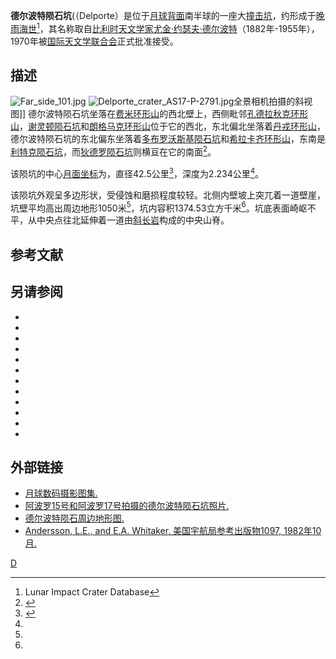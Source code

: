 {{lunar crater data
 |image     = Delporte crater AS15-M-0894.jpg
 |caption   = {{longitem|[[阿波罗15号|阿波罗15号]]测绘相机拍摄的德尔波特陨石坑|style=padding 4px 0; line-height: 1.3em;}}
 |latitude  = 15.89
 |N_or_S    = S
 |longitude = 121.55
 |E_or_W    = E
 |diameter  = 42.5[[Kilometer|公里]]
 |depth     = 2.234公里
 |colong    = 240
 |eponym    = [[尤金·德尔波特|尤金·约·德尔波特]]
}}
'''德尔波特陨石坑'''(（Delporte）是位于[[月球背面|月球背面]]南半球的一座大[[撞击坑|撞击坑]]，约形成于[[晚雨海世|晚雨海世]]<ref name=LICD>Lunar Impact Crater Database</ref>，其名称取自[[比利时|比利时]][[天文学家|天文学家]][[尤金·德尔波特|尤金·约瑟夫·德尔波特]]（1882年-1955年），1970年被[[国际天文学联合会|国际天文学联合会]]正式批准接受。

==描述==
[[Image:Far_side_101.jpg|thumb]]
[[Image:Delporte_crater_AS17-P-2791.jpg|thumb]]全景相机拍摄的斜视图]]
德尔波特陨石坑坐落在[[费米环形山|费米环形山]]的西北壁上，西侧毗邻[[孔德拉秋克环形山|孔德拉秋克环形山]]，[[谢灵顿陨石坑|谢灵顿陨石坑]]和[[朗格马克环形山|朗格马克环形山]]位于它的西北，东北偏北坐落着[[丹戎环形山|丹戎环形山]]，德尔波特陨石坑的东北偏东坐落着[[多布罗沃斯基陨石坑|多布罗沃斯基陨石坑]]和[[希拉卡齐环形山|希拉卡齐环形山]]，东南是[[利特克陨石坑|利特克陨石坑]]，而[[狄德罗陨石坑|狄德罗陨石坑]]则横亘在它的南面<ref>{{Cite web |url=http://planetarynames.wr.usgs.gov/images/Lunar/lac_83_lo.pdf |title=Crater Delporte on LAC-83 map |accessdate=2016-07-24 |archive-date=2013-02-20 |archive-url=https://web.archive.org/web/20130220180428/http://planetarynames.wr.usgs.gov/images/Lunar/lac_83_lo.pdf |dead-url=no }}</ref>。

该陨坑的中心[[月面坐标|月面坐标]]为{{Coord|15.89|S|121.55|E|globe:Moon|nogoogle=1|noosm=1}}，直径42.5公里<ref name="IAU">{{Cite web |url=http://planetarynames.wr.usgs.gov/Feature/1477 |title=Directory of the International Astronomical Union |access-date=2016-07-24 |archive-date=2018-11-08 |archive-url=https://web.archive.org/web/20181108224721/https://planetarynames.wr.usgs.gov/Feature/1477 |dead-url=no }}</ref>，深度为2.234公里<ref name="LICD"/>。

该陨坑外观呈多边形状，受侵蚀和磨损程度较轻。北侧内壁坡上突兀着一道壁崖，坑壁平均高出周边地形1050米<ref name="LICD"/>，坑内容积1374.53立方千米<ref name="LICD"/>。坑底表面崎岖不平，从中央点往北延伸着一道由[[斜长岩|斜长岩]]构成的中央山脊。

== 参考文献 ==
{{Reflist}}

==另请参阅==
{{refbegin}}
* {{cite book
  | last1 = Andersson
  | first1 = L. E.
  | last2 = Whitaker
  | first2 = E. A.
  | authorlink2 = Ewen Whitaker
  | date = 1982
  | title = [[NASA|NASA]] Catalogue of Lunar Nomenclature
  | publisher = NASA RP-1097
  | ref = harv
  }}
* {{cite web
  | last = Blue
  | first = Jennifer
  | date = July 25, 2007
  | title = Gazetteer of Planetary Nomenclature
  | publisher = [[United_States_Geological_Survey|USGS]]
  | url = http://planetarynames.wr.usgs.gov/Feature/1477?__fsk=-1774962978
  | accessdate = May 2016
  | ref = harv
  | archive-date = 2019-05-02
  | archive-url = https://web.archive.org/web/20190502231039/https://planetarynames.wr.usgs.gov/Feature/1477?__fsk=-1774962978
  | dead-url = no
  }}
* {{cite book
  | last1 = Bussey
  | first1 = B.
  | authorlink1 = Ben Bussey
  | last2 = Spudis
  | first2 = P.
  | authorlink2 = Paul Spudis
  | date = 2004
  | title = The Clementine Atlas of the Moon
  | publisher = Cambridge University Press
  | location = New York
  | isbn = 978-0-521-81528-4
  | ref = harv
  }}
* {{cite book
  | last1 = Cocks
  | first1 = Elijah E.
  | last2 = Cocks
  | first2 = Josiah C.
  | date = 1995
  | title = Who's Who on the Moon: A Biographical Dictionary of Lunar Nomenclature
  | url = https://archive.org/details/isbn_9780936389271
  | publisher = Tudor Publishers
  | isbn = 978-0-936389-27-1
  | ref = harv
  }}
* {{cite web
  | last = McDowell
  | first = Jonathan
  | date = July 15, 2007
  | url = http://host.planet4589.org/astro/lunar/
  | title = Lunar Nomenclature
  | publisher = Jonathan's Space Report
  | accessdate = 2007-10-24
  | ref = harv
  | archive-date = 2018-12-25
  | archive-url = https://web.archive.org/web/20181225170156/http://host.planet4589.org/astro/lunar/
  | dead-url = no
  }}
* {{cite journal| last1 = Menzel| first1 = D. H.| last2 = Minnaert| first2 = M.| last3 = Levin| first3 = B.| last4 = Dollfus| first4 = A.| last5 = Bell| first5 = B.| title = Report on Lunar Nomenclature by the Working Group of Commission 17 of the IAU| doi = 10.1007/BF00171763| journal = Space Science Reviews| volume = 12| issue = 2| pages = 136–186| date = 1971| bibcode = 1971SSRv...12..136M| ref = harv}}
* {{cite book
  | first = Patrick
  | last = Moore
  | authorlink = Patrick Moore
  | date = 2001
  | title = On the Moon
  | url = https://archive.org/details/patrickmooreonmo00patr
  | publisher = Sterling Publishing Co.
  | isbn = 978-0-304-35469-6
  | ref = harv
  }}
* {{cite book
  | first = Fred W.
  | last = Price
  | date = 1988
  | title = The Moon Observer's Handbook
  | publisher = Cambridge University Press
  | isbn = 978-0-521-33500-3
  | ref = harv
  }}
* {{cite book
  | last = Rükl
  | first = Antonín
  | authorlink = Antonín Rükl
  | date = 1990
  | title = Atlas of the Moon
  | publisher = Kalmbach Books
  | isbn = 978-0-913135-17-4
  | ref = harv
  }}
* {{cite book
  | last = Webb
  | first = Rev. T. W.
  | authorlink = Thomas William Webb
  | date = 1962
  | title = Celestial Objects for Common Telescopes
  | url = https://archive.org/details/celestialobjects00webb
  | edition = 6th revised
  | publisher = Dover
  | isbn = 978-0-486-20917-3
  | ref = harv
  }}
* {{cite book
  | first = Ewen A.
  | last = Whitaker
  | authorlink = Ewen Whitaker
  | date = 1999
  | title = Mapping and Naming the Moon
  | publisher = Cambridge University Press
  | isbn = 978-0-521-62248-6
  | ref = harv
  }}
* {{cite book
  | first = Peter T.
  | last = Wlasuk
  | date = 2000
  | title = Observing the Moon
  | publisher = Springer
  | isbn = 978-1-85233-193-1
  | ref = harv
 }}
{{refend}}

==外部链接==
* [http://www.lpi.usra.edu/resources/lunar_orbiter/bin/srch_nam.shtml?Delporte%7C0 月球数码摄影图集.] {{Wayback|url=http://www.lpi.usra.edu/resources/lunar_orbiter/bin/srch_nam.shtml?Delporte%7C0 |date=20201127015752 }}
* [http://www.lpi.usra.edu/resources/apollo/search/feature/?feature=Delporte 阿波罗15号和阿波罗17号拍摄的德尔波特陨石坑照片.] {{Wayback|url=http://www.lpi.usra.edu/resources/apollo/search/feature/?feature=Delporte |date=20201127015037 }}
* [http://www.lpi.usra.edu/resources/mapcatalog/LTO/lto83c4_1/ 德尔波特陨石周边地形图.] {{Wayback|url=http://www.lpi.usra.edu/resources/mapcatalog/LTO/lto83c4_1/ |date=20201127013255 }}
* [http://planet4589.org/astro/lunar/RP-1097.pdf Andersson, L.E., and E.A. Whitaker, 美国宇航局参考出版物1097, 1982年10月.] {{Wayback|url=http://planet4589.org/astro/lunar/RP-1097.pdf |date=20141006125838 }}

[[Category:月球环形山|D]]
{{月球環形山 (C-F)}}